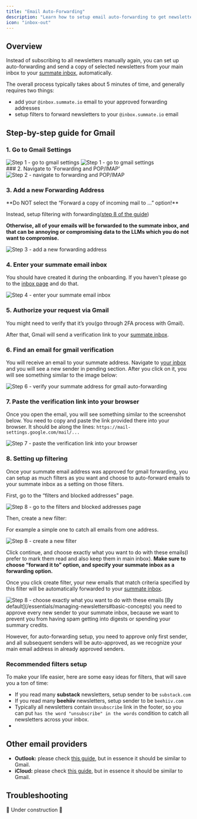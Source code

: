```yaml
---
title: "Email Auto-Forwarding"
description: "Learn how to setup email auto-forwarding to get newsletters to your inbox in less than 5 minutes"
icon: "inbox-out"
---
```


## Overview

Instead of subscribing to all newsletters manually again, you can set up auto-forwarding and send a copy of selected newsletters from your main inbox to your [summate inbox](/essentials/ai-inbox), automatically.

The overall process typically takes about 5 minutes of time, and generally requires two things:

- add your `@inbox.summate.io` email to your approved forwarding addresses
- setup filters to forward newsletters to your `@inbox.summate.io` email

## Step-by-step guide for Gmail

### 1. Go to Gmail Settings

<Frame>
  <div className="flex flex-row gap-10">
    <img
      src="/images/auto-forwarding/step_1_1.png"
      alt="Step 1 - go to gmail settings"
      style={{ marginRight: "10px" }}
    />
    <img
      src="/images/auto-forwarding/step_1_2.png"
      alt="Step 1 - go to gmail settings"
      style={{ marginLeft: "10px" }}
    />
  </div>
</Frame>
### 2. Navigate to 'Forwarding and POP/IMAP'

<Frame>
  <img
    src="/images/auto-forwarding/step_2.png"
    alt="Step 2 - navigate to forwarding and POP/IMAP"
  />
</Frame>

### 3. Add a new Forwarding Address

<Warning>
**Do NOT select the “Forward a copy of incoming mail to …” option!**

Instead, setup filtering with forwarding([step 8 of the guide](/essentials/auto-forwarding#8-setting-up-filtering))

**Otherwise, all of your emails will be forwarded to the summate inbox, and that can be annoying or compromising data to the LLMs which you do not want to compromise.**

</Warning>

<Frame>
  <img
    src="/images/auto-forwarding/step_3.png"
    alt="Step 3 - add a new forwarding address"
  />
</Frame>

### 4. Enter your summate email inbox

You should have created it during the onboarding. If you haven't please go to the [inbox page](https://summate.io/inbox) and do that.

<Frame>
  <img
    src="/images/auto-forwarding/step_4.png"
    alt="Step 4 - enter your summate email inbox"
  />
</Frame>

### 5. Authorize your request via Gmail

You might need to verify that it’s you(go through 2FA process with Gmail).

After that, Gmail will send a verification link to your [summate inbox](https://summate.io/inbox).

### 6. Find an email for gmail verification

You will receive an email to your summate address. Navigate to [your inbox](https://summate.io/inbox) and you will see a new sender in pending section. After you click on it, you will see something similar to the image below:

<Frame>
  <img
    src="/images/auto-forwarding/step_6.png"
    alt="Step 6 - verify your summate address for gmail auto-forwarding"
  />
</Frame>

### 7. Paste the verification link into your browser

Once you open the email, you will see something similar to the screenshot below. You need to copy and paste the link provided there into your browser.
It should be along the lines: `https://mail-settings.google.com/mail/...`

<Frame>
  <img
    src="/images/auto-forwarding/step_7.png"
    alt="Step 7 - paste the verification link into your browser"
  />
</Frame>

### 8. Setting up filtering

Once your summate email address was approved for gmail forwarding, you can setup as much filters as you want and choose to auto-forward emails to your summate inbox as a setting on those filters.

First, go to the “filters and blocked addresses” page.

<Frame>
  <img
    src="/images/auto-forwarding/step_8_1.png"
    alt="Step 8 - go to the filters and blocked addresses page"
  />
</Frame>

Then, create a new filter:

For example a simple one to catch all emails from one address.

<Frame>
  <img
    src="/images/auto-forwarding/step_8_2.png"
    alt="Step 8 - create a new filter"
  />
</Frame>

Click continue, and choose exactly what you want to do with these emails(I prefer to mark them read and also keep them in main inbox).
**Make sure to choose “forward it to” option, and specify your summate inbox as a forwarding option.**

Once you click create filter, your new emails that match criteria specified by this filter will be automatically forwarded to your [summate inbox](https://summate.io/inbox).

<Frame>
  <img
    src="/images/auto-forwarding/step_8_3.png"
    alt="Step 8 - choose exactly what you want to do with these emails"
  />
</Frame>

<Note>
  [By default](/essentials/managing-newsletters#basic-concepts) you need to approve every new sender to your summate inbox, because
  we want to prevent you from having spam getting into digests or spending your
  summary credits.

However, for auto-forwarding setup, you need to approve only first sender, and all
subsequent senders will be auto-approved, as we recognize your main email address
in already approved senders.

</Note>

### Recommended filters setup

To make your life easier, here are some easy ideas for filters, that will save you a ton of time:

- If you read many **substack** newsletters, setup sender to be `substack.com`
- If you read many **beehiiv** newsletters, setup sender to be `beehiiv.com`
- Typically all newsletters contain `Unsubscribe` link in the footer, so you can put `has the word "unsubscribe" in the words` condition to catch all newsletters across your inbox.
-

## Other email providers

- **Outlook:** please check [this guide](https://support.microsoft.com/en-au/office/turn-on-automatic-forwarding-in-outlook-7f2670a1-7fff-4475-8a3c-5822d63b0c8e), but in essence it should be similar to Gmail.
- **iCloud:** please check [this guide](https://support.apple.com/guide/icloud/automatically-forward-email-mm6b1a3960/icloud), but in essence it should be similar to Gmail.

## Troubleshooting

🚧 Under construction 🚧
